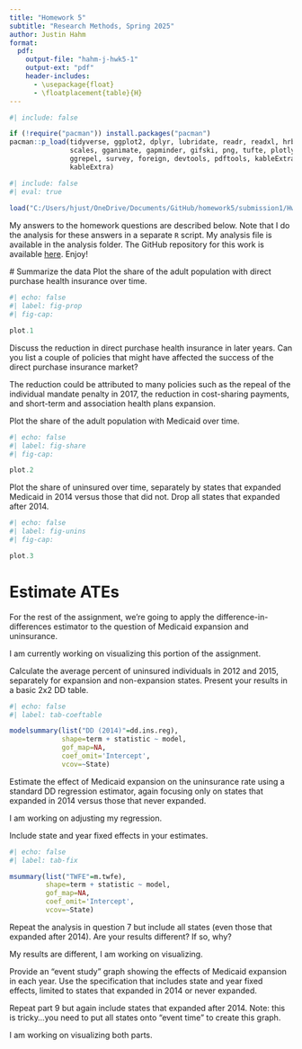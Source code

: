 ```yaml
---
title: "Homework 5"
subtitle: "Research Methods, Spring 2025"
author: Justin Hahm
format:
  pdf:
    output-file: "hahm-j-hwk5-1"
    output-ext: "pdf"
    header-includes:
      - \usepackage{float}
      - \floatplacement{table}{H}
---
```

```r
#| include: false

if (!require("pacman")) install.packages("pacman")
pacman::p_load(tidyverse, ggplot2, dplyr, lubridate, readr, readxl, hrbrthemes, fixest,
               scales, gganimate, gapminder, gifski, png, tufte, plotly, OECD,
               ggrepel, survey, foreign, devtools, pdftools, kableExtra, modelsummary,
               kableExtra)
```

```r
#| include: false
#| eval: true
 
load("C:/Users/hjust/OneDrive/Documents/GitHub/homework5/submission1/Hwk5_workspace.Rdata")
```


My answers to the homework questions are described below. Note that I do the analysis for these answers in a separate `R` script. My analysis file is available in the analysis folder. The GitHub repository for this work is available [here](https://github.com/HJHAHM1/homework5.git). Enjoy!

\newpage
\noindent
# Summarize the data
Plot the share of the adult population with direct purchase health insurance over time.

```r
#| echo: false
#| label: fig-prop
#| fig-cap: 

plot.1

```
Discuss the reduction in direct purchase health insurance in later years. Can you list a couple of policies that might have affected the success of the direct purchase insurance market?

The reduction could be attributed to many policies such as the repeal of the individual mandate penalty in 2017, the reduction in cost-sharing payments, and short-term and association health plans expansion. 

\newpage
\noindent
Plot the share of the adult population with Medicaid over time.

```r
#| echo: false
#| label: fig-share
#| fig-cap: 

plot.2

```

\newpage
\noindent
Plot the share of uninsured over time, separately by states that expanded Medicaid in 2014 versus those that did not. Drop all states that expanded after 2014.

```r
#| echo: false
#| label: fig-unins
#| fig-cap: 

plot.3

```

# Estimate ATEs
For the rest of the assignment, we’re going to apply the difference-in-differences estimator to the question of Medicaid expansion and uninsurance.

I am currently working on visualizing this portion of the assignment. 

Calculate the average percent of uninsured individuals in 2012 and 2015, separately for expansion and non-expansion states. Present your results in a basic 2x2 DD table.

```r
#| echo: false
#| label: tab-coeftable

modelsummary(list("DD (2014)"=dd.ins.reg),
             shape=term + statistic ~ model, 
             gof_map=NA,
             coef_omit='Intercept',
             vcov=~State)
```

Estimate the effect of Medicaid expansion on the uninsurance rate using a standard DD regression estimator, again focusing only on states that expanded in 2014 versus those that never expanded.

I am working on adjusting my regression. 

Include state and year fixed effects in your estimates.

```r
#| echo: false
#| label: tab-fix

msummary(list("TWFE"=m.twfe),
         shape=term + statistic ~ model, 
         gof_map=NA,
         coef_omit='Intercept',
         vcov=~State)
```

Repeat the analysis in question 7 but include all states (even those that expanded after 2014). Are your results different? If so, why?

My results are different, I am working on visualizing. 

Provide an “event study” graph showing the effects of Medicaid expansion in each year. Use the specification that includes state and year fixed effects, limited to states that expanded in 2014 or never expanded.

Repeat part 9 but again include states that expanded after 2014. Note: this is tricky…you need to put all states onto “event time” to create this graph.

I am working on visualizing both parts. 







